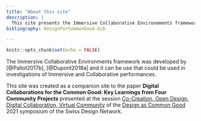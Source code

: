 ```yaml
---
title: "About this site"
description: |
  This site presents the Immersive Collaborative Environements framework developed by [@Pallot2017b] and [@Dupont2018a].
bibliography: DesignForCommonGood.bib

---
```


```r
knitr::opts_chunk$set(echo = FALSE)
```

The Immersive Collaborative Environments framework was developed by [@Pallot2017b], [@Dupont2018a] and it can be use that could be used in investigations of Immersive and Collaborative performances.

This site was created as a companion site to the paper **Digital Collaborations for the Common Good: Key Learnings from Four Community Projects** presented at the session [Co-Creation, Open Design, Digital Collaboration, Virtual Community](https://designascommongood.ch/day-1/diverse-open-collaborative-innovative-approaches-to-design) of the [Design as Common Good](https://designascommongood.ch) 2021 symposium of the Swiss Design Network.


